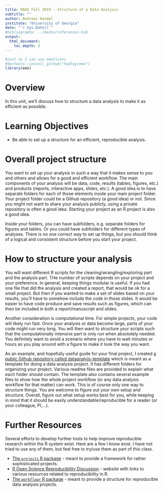 ---
title: MADA Fall 2019 - Structure of a Data Analysis
subtitle: ""
author: Andreas Handel
institute: "University of Georgia"
date: "`r Sys.Date()`"
#bibliography: ../media/references.bib
output: 
  html_document:
    toc_depth: 3
---

```{r, echo = FALSE}
#just so I can use emoticons
#devtools::install_github("hadley/emo")
library(emo)
```

# Overview
In this unit, we'll discuss how to structure a data analysis to make it as efficient as possible.


# Learning Objectives
*	Be able to set up a structure for an efficient, reproducible analysis.

 
# Overall project structure
You want to set up your analysis in such a way that it makes sense to you and others and allows for a good and efficient workflow. The main components of your analysis will be data, code, results (tables, figures, etc.) and products (reports, interactive apps, slides, etc.). A good idea is to have separate folders for each of those elements inside your main project folder. Your project folder could be a Github repository (a good idea) or not. Since you might not want to share your analysis publicly, using a private repository is often a good idea. Starting your project as an R project is also a good idea.

Inside your folders, you can have subfolders, e.g. separate folders for figures and tables. Or you could have subfolders for different types of analyses. There is no one correct way to set up things, but you should think of a logical and consistent structure before you start your project.


# How to structure your analysis
You will want different R scripts for the cleaning/wrangling/exploring part and the analysis part. THe number of scripts depends on your project and your preference. In general, keeping things modular is useful. If you had one file that did the analysis and created a report, that would be ok for a small project. But then if you wanted to make a set of slides based on your results, you'll have to somehow include the code in those slides. It would be easier to have code produce and save results such as figures, which can then be included in both a report/manuscript and slides.

Another consideration is computational time. For simple projects, your code will likely run fast. Once your analysis or data become large, parts of your code might run very long. You will then want to structure your scripts such that the computationally intensive part is only run when absolutely needed. You definitely want to avoid a scenario where you have to wait minutes or hours as you play around with a figure to make it look the way you want.

As an example, and hopefully useful guide for your final project, I created [a public Github repository called dataanalyis-template](https://github.com/andreashandel/dataanalysis-template) which is meant as a template for doing a data analysis project. It has different folders for organizing your project. Various readme files are provided to explain what each folder should contain. The template also contains several example files to show how the whole project workflow (or any data analysis workflow for that matter) can work. This is of course only one way to structure things. You are welcome to figure out your own setup and structure. Overall, figure out what setup works best for you, while keeping in mind that it should be easily understandable/reproducible for a reader (or your colleague, PI,...). 

# Further Resources
Several efforts to develop further tools to help improve reproducible research within the R system exist. Here are a few I know exist. I have not tried to use any of them, but feel free to try/use them as part of this class.

* [The `projects` R package](https://github.com/nikkrieger/projects) - meant to provide a framework for rather sophisticated projects.
* [R Open Science Reproducibility Discussion](https://ropensci.org/commcalls/2019-07-30/) - website with links to various resources related to reproducibility in R.
* [The `workflowr` R package](https://jdblischak.github.io/workflowr/) - meant to provide a structure for reproducible data analysis projects.